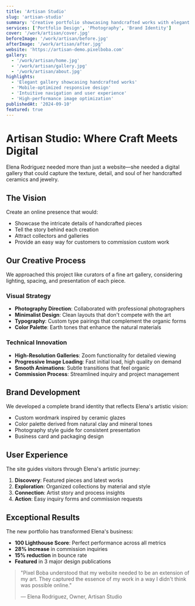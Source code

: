 ```yaml
---
title: 'Artisan Studio'
slug: 'artisan-studio'
summary: 'Creative portfolio showcasing handcrafted works with elegant presentation'
services: ['Portfolio Design', 'Photography', 'Brand Identity']
cover: '/work/artisan/cover.jpg'
beforeImage: '/work/artisan/before.jpg'
afterImage: '/work/artisan/after.jpg'
website: 'https://artisan-demo.pixelboba.com'
gallery:
  - '/work/artisan/home.jpg'
  - '/work/artisan/gallery.jpg'
  - '/work/artisan/about.jpg'
highlights:
  - 'Elegant gallery showcasing handcrafted works'
  - 'Mobile-optimized responsive design'
  - 'Intuitive navigation and user experience'
  - 'High-performance image optimization'
publishedAt: '2024-09-10'
featured: true
---
```


# Artisan Studio: Where Craft Meets Digital

Elena Rodriguez needed more than just a website—she needed a digital gallery that could capture the texture, detail, and soul of her handcrafted ceramics and jewelry.

## The Vision

Create an online presence that would:

- Showcase the intricate details of handcrafted pieces
- Tell the story behind each creation
- Attract collectors and galleries
- Provide an easy way for customers to commission custom work

## Our Creative Process

We approached this project like curators of a fine art gallery, considering lighting, spacing, and presentation of each piece.

### Visual Strategy

- **Photography Direction**: Collaborated with professional photographers
- **Minimalist Design**: Clean layouts that don't compete with the art
- **Typography**: Custom type pairings that complement the organic forms
- **Color Palette**: Earth tones that enhance the natural materials

### Technical Innovation

- **High-Resolution Galleries**: Zoom functionality for detailed viewing
- **Progressive Image Loading**: Fast initial load, high quality on demand
- **Smooth Animations**: Subtle transitions that feel organic
- **Commission Process**: Streamlined inquiry and project management

## Brand Development

We developed a complete brand identity that reflects Elena's artistic vision:

- Custom wordmark inspired by ceramic glazes
- Color palette derived from natural clay and mineral tones
- Photography style guide for consistent presentation
- Business card and packaging design

## User Experience

The site guides visitors through Elena's artistic journey:

1. **Discovery**: Featured pieces and latest works
2. **Exploration**: Organized collections by material and style
3. **Connection**: Artist story and process insights
4. **Action**: Easy inquiry forms and commission requests

## Exceptional Results

The new portfolio has transformed Elena's business:

- **100 Lighthouse Score**: Perfect performance across all metrics
- **28% increase** in commission inquiries
- **15% reduction** in bounce rate
- **Featured** in 3 major design publications

> "Pixel Boba understood that my website needed to be an extension of my art. They captured the essence of my work in a way I didn't think was possible online."
>
> — Elena Rodriguez, Owner, Artisan Studio
